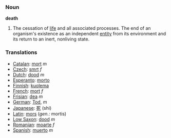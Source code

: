 === Noun ===

'''death'''

#The cessation of [[life]] and all associated processes.  The end of an organism's existence as an independent [[entity]] from its environment and its return to an inert, nonliving state.

=== Translations ===
*[[Catalan]]: [[mort]] ''m''
*[[Czech]]: [[smrt]] ''f''
*[[Dutch]]: [[dood]] ''m''
*[[Esperanto]]: [[morto]]
*[[Finnish]]: [[kuolema]]
*[[French]]: [[mort]] ''f''
*[[Frisian]]: [[dea]] ''m''
*[[German]]: [[Tod]], ''m''
*[[Japanese]]: [[死]] (shi)
*[[Latin]]: [[mors]] (''gen.:'' mortis)
*[[Low Saxon]]: [[dood]] ''m''
*[[Romanian]]: [[moarte]] ''f''
*[[Spanish]]: [[muerto]] ''m''